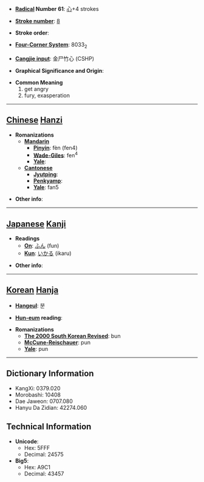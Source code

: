 * '''[[Wiktionary:Chinese radical index| Radical]] Number 61''': [[Wiktionary:Chinese radical index 心|心]]+4 strokes

* '''[[Wiktionary:Chinese total strokes index|Stroke number]]''': [[Wiktionary:Chinese total strokes index 8|8]]

* '''Stroke order''': 

* '''[[Wiktionary:Chinese four corner index|Four-Corner System]]''': 8033<sub>2</sub>

* '''[[Wiktionary:Chinese Cangjie index|Cangjie input]]''': 金尸竹心 (CSHP)

* '''Graphical Significance and Origin''': 

* '''Common Meaning'''
*#get angry
*# fury, exasperation


----

== [[Chinese]] [[Hanzi]] ==

* '''Romanizations'''
** '''[[Mandarin]]'''
*** '''[[Pinyin]]''': fèn (fen4)
*** '''[[Wade-Giles]]''': fen<sup>4</sup>
*** '''[[Yale]]''': 
** '''[[Cantonese]]'''
*** '''[[Jyutping]]''':
*** '''[[Penkyamp]]''': 
*** '''[[Yale]]''': fan5

* '''Other info''': 

----

== [[Japanese]] [[Kanji]] ==

* '''Readings'''
** '''[[On]]''': [[ふん]] (fun)
** '''[[Kun]]''': [[いかる]] (ikaru)

* '''Other info''':  

----

== [[Korean]] [[Hanja]] ==

* '''[[Hangeul]]''': 분

* '''[[Hun-eum]] reading''': 

* '''Romanizations'''
** '''[[The 2000 South Korean Revised Romanization|The 2000 South Korean Revised]]''': bun
** '''[[McCune-Reischauer]]''': pun
** '''[[Yale]]''': pun

----

== Dictionary Information ==

* KangXi: 0379.020
* Morobashi: 10408
* Dae Jaweon: 0707.080
* Hanyu Da Zidian: 42274.060

== Technical Information ==

* '''Unicode''':
** Hex: 5FFF
** Decimal: 24575
* '''Big5''':
** Hex: A9C1
** Decimal: 43457